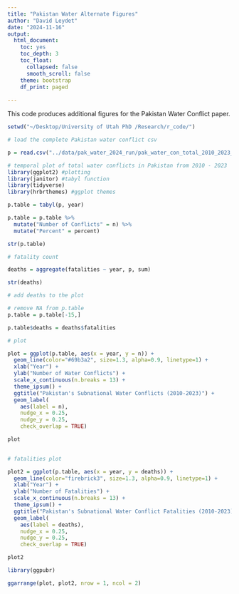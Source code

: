 ```yaml
---
title: "Pakistan Water Alternate Figures"
author: "David Leydet"
date: "2024-11-16"
output: 
  html_document:
    toc: yes
    toc_depth: 3
    toc_float: 
      collapsed: false
      smooth_scroll: false
    theme: bootstrap
    df_print: paged
   
---
```


This code produces additional figures for the Pakistan Water Conflict paper.



```r
setwd("~/Desktop/University of Utah PhD /Research/r_code/")
```


```r
# load the complete Pakistan water conflict csv

p = read.csv("../data/pak_water_2024_run/pak_water_con_total_2010_2023_20240911.csv")
```


```r
# temporal plot of total water conflicts in Pakistan from 2010 - 2023
library(ggplot2) #plotting
library(janitor) #tabyl function
library(tidyverse)
library(hrbrthemes) #ggplot themes

p.table = tabyl(p, year)

p.table = p.table %>% 
  mutate("Number of Conflicts" = n) %>% 
  mutate("Percent" = percent)

str(p.table)

```




```r
# fatality count

deaths = aggregate(fatalities ~ year, p, sum)

str(deaths)
```



```r
# add deaths to the plot

# remove NA from p.table
p.table = p.table[-15,]

p.table$deaths = deaths$fatalities

```

```r
# plot

plot = ggplot(p.table, aes(x = year, y = n)) +
  geom_line(color="#69b3a2", size=1.3, alpha=0.9, linetype=1) +
  xlab("Year") +
  ylab("Number of Water Conflicts") +
  scale_x_continuous(n.breaks = 13) +
  theme_ipsum() +
  ggtitle("Pakistan's Subnational Water Conflicts (2010-2023)") +
  geom_label(
    aes(label = n),
    nudge_x = 0.25,
    nudge_y = 0.25,
    check_overlap = TRUE)

plot
  
```

```r
# fatalities plot

plot2 = ggplot(p.table, aes(x = year, y = deaths)) +
  geom_line(color="firebrick3", size=1.3, alpha=0.9, linetype=1) +
  xlab("Year") +
  ylab("Number of Fatalities") +
  scale_x_continuous(n.breaks = 13) +
  theme_ipsum() +
  ggtitle("Pakistan's Subnational Water Conflict Fatalities (2010-2023)") +
  geom_label(
    aes(label = deaths),
    nudge_x = 0.25,
    nudge_y = 0.25,
    check_overlap = TRUE)

plot2
```

```r
library(ggpubr)

ggarrange(plot, plot2, nrow = 1, ncol = 2)
```



